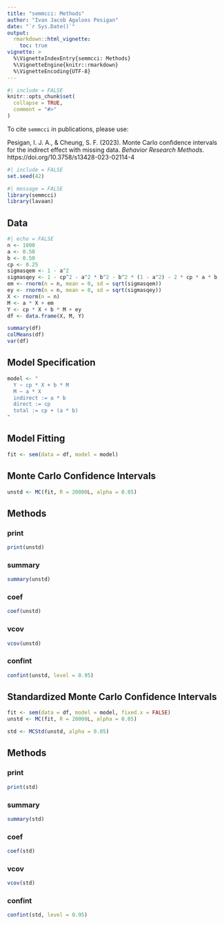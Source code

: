 ```yaml
---
title: "semmcci: Methods"
author: "Ivan Jacob Agaloos Pesigan"
date: "`r Sys.Date()`"
output:
  rmarkdown::html_vignette:
    toc: true
vignette: >
  %\VignetteIndexEntry{semmcci: Methods}
  %\VignetteEngine{knitr::rmarkdown}
  %\VignetteEncoding{UTF-8}
---
```


```r
#| include = FALSE
knitr::opts_chunk$set(
  collapse = TRUE,
  comment = "#>"
)
```

To cite `semmcci` in publications, please use: 

Pesigan, I. J. A., & Cheung, S. F. (2023).
Monte Carlo confidence intervals for the indirect effect with missing data.
*Behavior Research Methods*.
https://doi.org/10.3758/s13428-023-02114-4

```r
#| include = FALSE
set.seed(42)
```

```r
#| message = FALSE
library(semmcci)
library(lavaan)
```

## Data

```r
#| echo = FALSE
n <- 1000
a <- 0.50
b <- 0.50
cp <- 0.25
sigmasqem <- 1 - a^2
sigmasqey <- 1 - cp^2 - a^2 * b^2 - b^2 * (1 - a^2) - 2 * cp * a * b
em <- rnorm(n = n, mean = 0, sd = sqrt(sigmasqem))
ey <- rnorm(n = n, mean = 0, sd = sqrt(sigmasqey))
X <- rnorm(n = n)
M <- a * X + em
Y <- cp * X + b * M + ey
df <- data.frame(X, M, Y)
```

```r
summary(df)
colMeans(df)
var(df)
```

## Model Specification

```r
model <- "
  Y ~ cp * X + b * M
  M ~ a * X
  indirect := a * b
  direct := cp
  total := cp + (a * b)
"
```

## Model Fitting

```r
fit <- sem(data = df, model = model)
```

## Monte Carlo Confidence Intervals

```r
unstd <- MC(fit, R = 20000L, alpha = 0.05)
```

## Methods

### print

```r
print(unstd)
```

### summary

```r
summary(unstd)
```

### coef

```r
coef(unstd)
```

### vcov

```r
vcov(unstd)
```

### confint

```r
confint(unstd, level = 0.95)
```

## Standardized Monte Carlo Confidence Intervals

```r
fit <- sem(data = df, model = model, fixed.x = FALSE)
unstd <- MC(fit, R = 20000L, alpha = 0.05)
```

```r
std <- MCStd(unstd, alpha = 0.05)
```

## Methods

### print

```r
print(std)
```

### summary

```r
summary(std)
```

### coef

```r
coef(std)
```

### vcov

```r
vcov(std)
```

### confint

```r
confint(std, level = 0.95)
```
